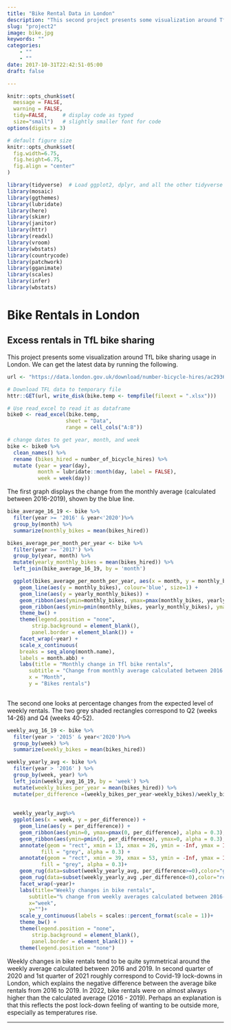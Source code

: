 ```yaml
---
title: "Bike Rental Data in London"
description: "This second project presents some visualization around TfL bike sharing usage in London. "
slug: "project2"
image: bike.jpg
keywords: ""
categories: 
    - ""
    - ""
date: 2017-10-31T22:42:51-05:00
draft: false

---
```


```r
knitr::opts_chunk$set(
  message = FALSE, 
  warning = FALSE, 
  tidy=FALSE,     # display code as typed
  size="small")   # slightly smaller font for code
options(digits = 3)

# default figure size
knitr::opts_chunk$set(
  fig.width=6.75, 
  fig.height=6.75,
  fig.align = "center"
)
```

```r
library(tidyverse)  # Load ggplot2, dplyr, and all the other tidyverse packages
library(mosaic)
library(ggthemes)
library(lubridate)
library(here)
library(skimr)
library(janitor)
library(httr)
library(readxl)
library(vroom)
library(wbstats)
library(countrycode)
library(patchwork)
library(gganimate)
library(scales)
library(infer)
library(wbstats)
```


# Bike Rentals in London

## Excess rentals in TfL bike sharing

This project presents some visualization around TfL bike sharing usage in London. 
We can get the latest data by running the following. 

```r
url <- "https://data.london.gov.uk/download/number-bicycle-hires/ac29363e-e0cb-47cc-a97a-e216d900a6b0/tfl-daily-cycle-hires.xlsx"

# Download TFL data to temporary file
httr::GET(url, write_disk(bike.temp <- tempfile(fileext = ".xlsx")))

# Use read_excel to read it as dataframe
bike0 <- read_excel(bike.temp,
                   sheet = "Data",
                   range = cell_cols("A:B"))

# change dates to get year, month, and week
bike <- bike0 %>% 
  clean_names() %>% 
  rename (bikes_hired = number_of_bicycle_hires) %>% 
  mutate (year = year(day),
          month = lubridate::month(day, label = FALSE),
          week = week(day))
```

The first graph displays the change from the monthly average (calculated between 2016-2019), shown by the blue line.

```r

bike_average_16_19 <- bike %>% 
  filter(year >= '2016' & year<'2020')%>%
  group_by(month) %>%
  summarize(monthly_bikes = mean(bikes_hired)) 

bikes_average_per_month_per_year <- bike %>%
  filter(year >= '2017') %>%
  group_by(year, month) %>%
  mutate(yearly_monthly_bikes = mean(bikes_hired)) %>%
  left_join(bike_average_16_19, by = 'month')

  ggplot(bikes_average_per_month_per_year, aes(x = month, y = monthly_bikes)) + 
    geom_line(aes(y = monthly_bikes), colour='blue', size=1) +
    geom_line(aes(y = yearly_monthly_bikes)) +
    geom_ribbon(aes(ymin=monthly_bikes, ymax=pmax(monthly_bikes, yearly_monthly_bikes)), fill = 'green', alpha = 0.2) +
    geom_ribbon(aes(ymin=pmin(monthly_bikes, yearly_monthly_bikes), ymax=monthly_bikes), fill = 'red', alpha = 0.2) +
    theme_bw() + 
    theme(legend.position = "none",
        strip.background = element_blank(),
        panel.border = element_blank()) +
    facet_wrap(~year) +
    scale_x_continuous(
    breaks = seq_along(month.name), 
    labels = month.abb) +
    labs(title = "Monthly change in Tfl bike rentals",
       subtitle = "Change from monthly average calculated between 2016 and 2019",
       x = "Month",
       y = "Bikes rentals")
  

```

The second one looks at percentage changes from the expected level of
weekly rentals. The two grey shaded rectangles correspond to Q2 (weeks
14-26) and Q4 (weeks 40-52).

```r

weekly_avg_16_19 <- bike %>% 
  filter(year > '2015' & year<'2020')%>%
  group_by(week) %>%
  summarize(weekly_bikes = mean(bikes_hired)) 

weekly_yearly_avg <- bike %>%
  filter(year > '2016' ) %>%
  group_by(week, year) %>%
  left_join(weekly_avg_16_19, by = 'week') %>%
  mutate(weekly_bikes_per_year = mean(bikes_hired)) %>% 
  mutate(per_difference =(weekly_bikes_per_year-weekly_bikes)/weekly_bikes*100)
 
  
  weekly_yearly_avg%>%
  ggplot(aes(x = week, y = per_difference)) + 
    geom_line(aes(y = per_difference)) + 
    geom_ribbon(aes(ymin=0, ymax=pmax(0, per_difference), alpha = 0.3), fill="green") +
    geom_ribbon(aes(ymin=pmin(0, per_difference), ymax=0, alpha = 0.3), fill="red")+ 
    annotate(geom = "rect", xmin = 13, xmax = 26, ymin = -Inf, ymax = Inf,
           fill = "grey", alpha = 0.3) +
    annotate(geom = "rect", xmin = 39, xmax = 53, ymin = -Inf, ymax = Inf,
           fill = "grey", alpha = 0.3)+
    geom_rug(data=subset(weekly_yearly_avg, per_difference>=0),color="green",sides="b")+
    geom_rug(data=subset(weekly_yearly_avg ,per_difference<0),color="red",sides="b")+
    facet_wrap(~year)+
    labs(title="Weekly changes in bike rentals",
       subtitle="% change from weekly averages calculated between 2016-2019",
       x="week",
       y="")+
    scale_y_continuous(labels = scales::percent_format(scale = 1))+
    theme_bw() + 
    theme(legend.position = "none",
        strip.background = element_blank(),
        panel.border = element_blank()) +
    theme(legend.position = "none")

```

Weekly changes in bike rentals tend to be quite symmetrical around the weekly average calculated between 2016 and 2019. In second quarter of 2020 and 1st quarter of 2021 roughly correspond to Covid-19 lock-downs in London, which explains the negative difference between the average bike rentals from 2016 to 2019. In 2022, bike rentals were on almost always higher than the calculated average (2016 - 2019). Perhaps an explanation is that this reflects the post lock-down feeling of wanting to be outside more, especially as temperatures rise.

---